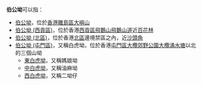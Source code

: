 '''伯公坳'''可以指：
*[[伯公坳|伯公坳]]，位於[[香港|香港]][[離島區|離島區]][[大嶼山|大嶼山]]
*[[伯公坳_(西貢區)|伯公坳 (西貢區)]]，位於香港[[西貢區|西貢區]][[飛鵝山|飛鵝山]][[飛鵝山道|飛鵝山道]]近[[百花林|百花林]]
*[[伯公坳_(北區)|伯公坳 (北區)]]，位於香港[[北區_(香港)|北區]]邊境禁區之內，近[[沙頭角|沙頭角]]
*[[伯公坳_(屯門區)|伯公坳 (屯門區)]]，又稱白虎坳，位於香港[[屯門區|屯門區]][[大欖郊野公園|大欖郊野公園]][[大欖涌水塘|大欖涌水塘]]以北的三個山坳
**[[東白虎坳|東白虎坳]]，又稱媽娘坳
**[[中白虎坳|中白虎坳]]，又稱油麻坳
**[[西白虎坳|西白虎坳]]，又稱二坳仔

{{disambig|Cat=三字中国地名消歧义}}